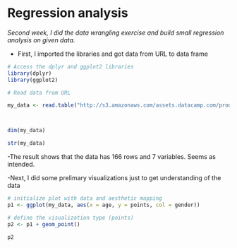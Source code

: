 # Regression analysis

*Second week, I did the data wrangling exercise and build small regression analysis on given data.*

- First, I imported the libraries and got data from URL to data frame

```r

# Access the dplyr and ggplot2 libraries
library(dplyr)
library(ggplot2)

# Read data from URL

my_data <- read.table("http://s3.amazonaws.com/assets.datacamp.com/production/course_2218/datasets/learning2014.txt", sep=",", header=TRUE)



dim(my_data)

str(my_data)

```
-The result shows that the data has 166 rows and 7 variables. Seems as intended.

-Next, I did some prelimary visualizations just to get understanding of the data

```r
# initialize plot with data and aesthetic mapping
p1 <- ggplot(my_data, aes(x = age, y = points, col = gender))

# define the visualization type (points)
p2 <- p1 + geom_point()

p2
```
